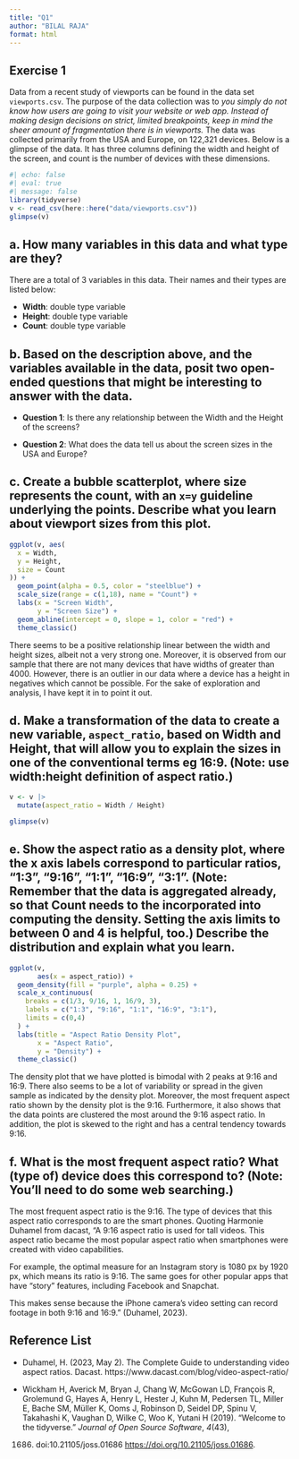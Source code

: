 ```yaml
---
title: "Q1"
author: "BILAL RAJA"
format: html
---
```


## Exercise 1

Data from a recent study of viewports can be found in the data set `viewports.csv`. The purpose of the data collection was to *you simply do not know how users are going to visit your website or web app. Instead of making design decisions on strict, limited breakpoints, keep in mind the sheer amount of fragmentation there is in viewports.* The data was collected primarily from the USA and Europe, on 122,321 devices. Below is a glimpse of the data. It has three columns defining the width and height of the screen, and count is the number of devices with these dimensions. 

```r
#| echo: false
#| eval: true
#| message: false
library(tidyverse)
v <- read_csv(here::here("data/viewports.csv"))
glimpse(v)
```

## a. How many variables in this data and what type are they?

There are a total of 3 variables in this data. Their names and their types are listed below:

- **Width**: double type variable
- **Height**: double type variable
- **Count**: double type variable

## b. Based on the description above, and the variables available in the data, posit two open-ended questions that might be interesting to answer with the data.

- **Question 1**: Is there any relationship between the Width and the Height of the screens?

- **Question 2**: What does the data tell us about the screen sizes in the USA and Europe?

## c. Create a bubble scatterplot, where size represents the count, with an `x=y` guideline underlying the points. Describe what you learn about viewport sizes from this plot.

```r
ggplot(v, aes(
  x = Width,
  y = Height,
  size = Count
)) +
  geom_point(alpha = 0.5, color = "steelblue") +
  scale_size(range = c(1,18), name = "Count") +
  labs(x = "Screen Width",
       y = "Screen Size") + 
  geom_abline(intercept = 0, slope = 1, color = "red") +
  theme_classic()
```

There seems to be a positive relationship linear between the width and height sizes, albeit not a very strong one. Moreover, it is observed from our sample that there are not many devices that have widths of greater than 4000. However, there is an outlier in our data where a device has a height in negatives which cannot be possible. For the sake of exploration and analysis, I have kept it in to point it out.

## d. Make a transformation of the data to create a new variable, `aspect_ratio`, based on Width and Height, that will allow you to explain the sizes in one of the conventional terms eg 16:9. (Note: use width:height definition of aspect ratio.)

```r
v <- v |>
  mutate(aspect_ratio = Width / Height)

glimpse(v)
```


## e. Show the aspect ratio as a density plot, where the x axis labels correspond to particular ratios, "1:3", "9:16", "1:1", "16:9", "3:1". (Note: Remember that the data is aggregated already, so that Count needs to the incorporated into computing the density. Setting the axis limits to between 0 and 4 is helpful, too.) Describe the distribution and explain what you learn.

```r
ggplot(v,
       aes(x = aspect_ratio)) +
  geom_density(fill = "purple", alpha = 0.25) +
  scale_x_continuous(
    breaks = c(1/3, 9/16, 1, 16/9, 3),
    labels = c("1:3", "9:16", "1:1", "16:9", "3:1"),
    limits = c(0,4)
  ) +
  labs(title = "Aspect Ratio Density Plot",
       x = "Aspect Ratio",
       y = "Density") +
  theme_classic()
```

The density plot that we have plotted is bimodal with 2 peaks at 9:16 and 16:9. There also seems to be a lot of variability or spread in the given sample as indicated by the density plot. Moreover, the most frequent aspect ratio shown by the density plot is the 9:16. Furthermore, it also shows that the data points are clustered the most around the 9:16 aspect ratio. In addition, the plot is skewed to the right and has a central tendency towards 9:16.

## f. What is the most frequent aspect ratio? What (type of) device does this correspond to? (Note: You'll need to do some web searching.)

The most frequent aspect ratio is the 9:16. The type of devices that this aspect ratio corresponds to are the smart phones. Quoting Harmonie Duhamel from dacast, "A 9:16 aspect ratio is used for tall videos. This aspect ratio became the most popular aspect ratio when smartphones were created with video capabilities.

For example, the optimal measure for an Instagram story is 1080 px by 1920 px, which means its ratio is 9:16. The same goes for other popular apps that have “story” features, including Facebook and Snapchat.

This makes sense because the iPhone camera’s video setting can record footage in both 9:16 and 16:9." (Duhamel, 2023).

## Reference List

- Duhamel, H. (2023, May 2). The Complete Guide to understanding video aspect ratios. Dacast. https://www.dacast.com/blog/video-aspect-ratio/ 

- Wickham H, Averick M, Bryan J, Chang W, McGowan LD, François R, Grolemund G, Hayes A, Henry L, Hester J, Kuhn M, Pedersen TL, Miller E, Bache SM, Müller K, Ooms J,
  Robinson D, Seidel DP, Spinu V, Takahashi K, Vaughan D, Wilke C, Woo K, Yutani H (2019). “Welcome to the tidyverse.” _Journal of Open Source Software_, *4*(43),
  1686. doi:10.21105/joss.01686 <https://doi.org/10.21105/joss.01686>.

